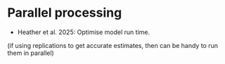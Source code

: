 # Parallel processing {#sec-parallel}

:::{.guidelines}
* Heather et al. 2025: Optimise model run time.
:::

(if using replications to get accurate estimates, then can be handy to run them in parallel)